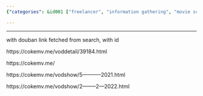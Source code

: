 ```yaml
---
{"categories": &id001 ["freelancer", "information gathering", "movie scraping"], "category": "Movies", "date": "2022-02-20 04:21:00", "description": "The text is a collection of movie links from the website 'cokemv.me'. The URLs provided lead to individual movie pages and search results.", "tags": *id001, "title": "Movie Scraping 2"}

---
```


------

with douban link fetched from search, with id

https://cokemv.me/voddetail/39184.html

https://cokemv.me/

https://cokemv.me/vodshow/5-----------2021.html

https://cokemv.me/vodshow/2--------2---2022.html

